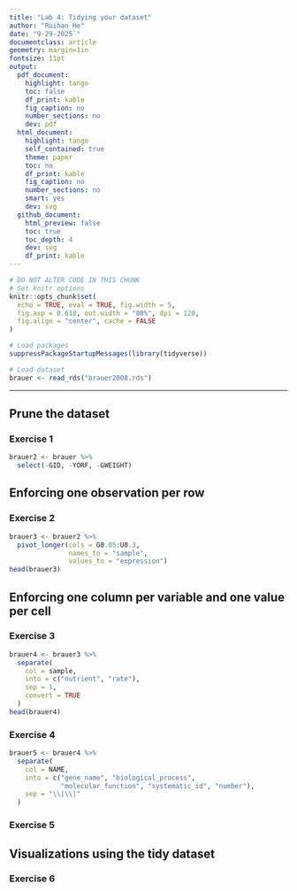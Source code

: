 ```yaml
---
title: "Lab 4: Tidying your dataset"
author: "Ruihan He"
date: "9-29-2025`"
documentclass: article
geometry: margin=1in
fontsize: 11pt
output:
  pdf_document:
    highlight: tango
    toc: false
    df_print: kable
    fig_caption: no
    number_sections: no
    dev: pdf
  html_document:
    highlight: tango
    self_contained: true
    theme: paper
    toc: no
    df_print: kable
    fig_caption: no
    number_sections: no
    smart: yes
    dev: svg
  github_document:
    html_preview: false
    toc: true
    toc_depth: 4
    dev: svg
    df_print: kable
---
```


```r
# DO NOT ALTER CODE IN THIS CHUNK
# Set knitr options
knitr::opts_chunk$set(
  echo = TRUE, eval = TRUE, fig.width = 5,
  fig.asp = 0.618, out.width = "80%", dpi = 120,
  fig.align = "center", cache = FALSE
)

# Load packages
suppressPackageStartupMessages(library(tidyverse))

# Load dataset
brauer <- read_rds("brauer2008.rds")
```

---

## Prune the dataset

### Exercise 1
```r
brauer2 <- brauer %>%
  select(-GID, -YORF, -GWEIGHT)
```





## Enforcing one observation per row

### Exercise 2
```r
brauer3 <- brauer2 %>%
  pivot_longer(cols = G0.05:U0.3,
               names_to = "sample",
               values_to = "expression")
head(brauer3)
```




## Enforcing one column per variable and one value per cell

### Exercise 3
```r
brauer4 <- brauer3 %>%
  separate(
    col = sample,
    into = c("nutrient", "rate"),
    sep = 1, 
    convert = TRUE 
  )
head(brauer4)
```




### Exercise 4
```r
brauer5 <- brauer4 %>%
  separate(
    col = NAME,
    into = c("gene_name", "biological_process", 
             "molecular_function", "systematic_id", "number"),
    sep = "\\|\\|"
  )
```




### Exercise 5




## Visualizations using the tidy dataset

### Exercise 6


